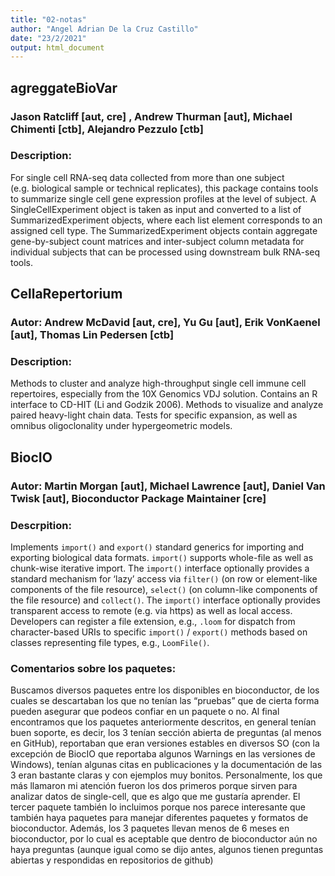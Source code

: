 ```yaml
---
title: "02-notas"
author: "Angel Adrian De la Cruz Castillo"
date: "23/2/2021"
output: html_document
---
```


## agreggateBioVar

### Jason Ratcliff [aut, cre] , Andrew Thurman [aut], Michael Chimenti [ctb], Alejandro Pezzulo [ctb]

### Description:

For single cell RNA-seq data collected from more than one subject (e.g. biological sample or technical replicates), this package contains tools to summarize single cell gene expression profiles at the level of subject. A SingleCellExperiment object is taken as input and converted to a list of SummarizedExperiment objects, where each list element corresponds to an assigned cell type. The SummarizedExperiment objects contain aggregate gene-by-subject count matrices and inter-subject column metadata for individual subjects that can be processed using downstream bulk RNA-seq tools.

## CellaRepertorium

### Autor: Andrew McDavid [aut, cre], Yu Gu [aut], Erik VonKaenel [aut], Thomas Lin Pedersen [ctb]

### Description: 

Methods to cluster and analyze high-throughput single cell immune cell repertoires, especially from the 10X Genomics VDJ solution. Contains an R interface to CD-HIT (Li and Godzik 2006). Methods to visualize and analyze paired heavy-light chain data. Tests for specific expansion, as well as omnibus oligoclonality under hypergeometric models.

## BiocIO

### Autor: Martin Morgan [aut], Michael Lawrence [aut], Daniel Van Twisk [aut], Bioconductor Package Maintainer [cre]

### Descrpition: 

Implements `import()` and `export()` standard generics for importing and exporting biological data formats. `import()` supports whole-file as well as chunk-wise iterative import. The `import()` interface optionally provides a standard mechanism for 'lazy' access via `filter()` (on row or element-like components of the file resource), `select()` (on column-like components of the file resource) and `collect()`. The `import()` interface optionally provides transparent access to remote (e.g. via https) as well as local access. Developers can register a file extension, e.g., `.loom` for dispatch from character-based URIs to specific `import()` / `export()` methods based on classes representing file types, e.g., `LoomFile()`.

### Comentarios sobre los paquetes:

Buscamos diversos paquetes entre los disponibles en bioconductor, de los cuales se descartaban los que no tenían las "pruebas" que de cierta forma pueden asegurar que podeos confiar en un paquete o no. Al final encontramos que los paquetes anteriormente descritos, en general tenían buen soporte, es decir, los 3 tenían sección abierta de preguntas (al menos en GitHub), reportaban que eran versiones estables en diversos SO (con la excepción de BiocIO que reportaba algunos Warnings en las versiones de Windows), tenían algunas citas en publicaciones y la documentación de las 3 eran bastante claras y con ejemplos muy bonitos. Personalmente, los que más llamaron mi atención fueron los dos primeros porque sirven para analizar datos de single-cell, que es algo que me gustaría aprender. El tercer paquete también lo incluimos porque nos parece interesante que también haya paquetes para manejar diferentes paquetes y formatos de bioconductor. Además, los 3 paquetes llevan menos de 6 meses en bioconductor, por lo cual es aceptable que dentro de bioconductor aún no haya preguntas (aunque igual como se dijo antes, algunos tienen preguntas abiertas y respondidas en repositorios de github)

